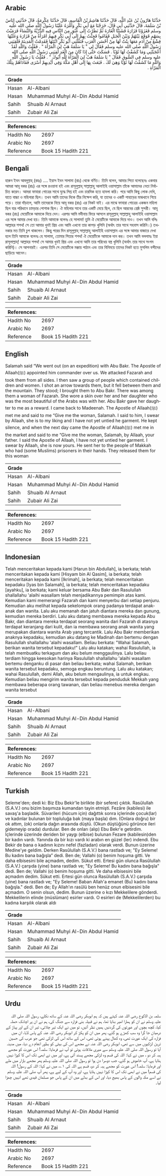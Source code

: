 ## Arabic


<div dir="rtl" lang="ar" style={{fontSize:'larger',backgroundColor:'#f8f9fa',padding:20}}>
حَدَّثَنَا هَارُونُ بْنُ عَبْدِ اللَّهِ، قَالَ حَدَّثَنَا هَاشِمُ بْنُ الْقَاسِمِ، قَالَ حَدَّثَنَا عِكْرِمَةُ، قَالَ حَدَّثَنِي إِيَاسُ بْنُ سَلَمَةَ، قَالَ حَدَّثَنِي أَبِي قَالَ، خَرَجْنَا مَعَ أَبِي بَكْرٍ وَأَمَّرَهُ عَلَيْنَا رَسُولُ اللَّهِ صلى الله عليه وسلم فَغَزَوْنَا فَزَارَةَ فَشَنَنَّا الْغَارَةَ ثُمَّ نَظَرْتُ إِلَى عُنُقٍ مِنَ النَّاسِ فِيهِ الذُّرِّيَّةُ وَالنِّسَاءُ فَرَمَيْتُ بِسَهْمٍ فَوَقَعَ بَيْنَهُمْ وَبَيْنَ الْجَبَلِ فَقَامُوا فَجِئْتُ بِهِمْ إِلَى أَبِي بَكْرٍ فِيهِمُ امْرَأَةٌ مِنْ فَزَارَةَ وَعَلَيْهَا قِشْعٌ مِنْ أَدَمٍ مَعَهَا بِنْتٌ لَهَا مِنْ أَحْسَنِ الْعَرَبِ فَنَفَّلَنِي أَبُو بَكْرٍ ابْنَتَهَا فَقَدِمْتُ الْمَدِينَةَ فَلَقِيَنِي رَسُولُ اللَّهِ صلى الله عليه وسلم فَقَالَ لِي ‏"‏ يَا سَلَمَةُ هَبْ لِيَ الْمَرْأَةَ ‏"‏ ‏.‏ فَقُلْتُ وَاللَّهِ لَقَدْ أَعْجَبَتْنِي وَمَا كَشَفْتُ لَهَا ثَوْبًا ‏.‏ فَسَكَتَ حَتَّى إِذَا كَانَ مِنَ الْغَدِ لَقِيَنِي رَسُولُ اللَّهِ صلى الله عليه وسلم فِي السُّوقِ فَقَالَ ‏"‏ يَا سَلَمَةُ هَبْ لِيَ الْمَرْأَةَ لِلَّهِ أَبُوكَ ‏"‏ ‏.‏ فَقُلْتُ يَا رَسُولَ اللَّهِ وَاللَّهِ مَا كَشَفْتُ لَهَا ثَوْبًا وَهِيَ لَكَ ‏.‏ فَبَعَثَ بِهَا إِلَى أَهْلِ مَكَّةَ وَفِي أَيْدِيهِمْ أَسْرَى فَفَادَاهُمْ بِتِلْكَ الْمَرْأَةِ ‏.‏
</div>
<div style={{backgroundColor:'#f8f9fa',padding:20, marginBottom: 10}}><table> <thead> <tr> <th>Grade</th> <th></th> </tr> </thead> <tbody> <tr><td>Hasan</td><td>Al-Albani</td></tr><tr><td>Hasan</td><td>Muhammad Muhyi Al-Din Abdul Hamid</td></tr><tr><td>Sahih</td><td>Shuaib Al Arnaut</td></tr><tr><td>Sahih</td><td>Zubair Ali Zai</td></tr></tbody></table><table> <thead> <tr> <th>References:</th> <th></th> </tr> </thead> <tbody><tr><td>Hadith No</td><td>2697</td></tr><tr><td>Arabic No</td><td>2697</td></tr><tr><td>Reference</td><td>Book 15 Hadith 221</td></tr></tbody></table></div>

## Bengali


<div dir="ltr" lang="bn" style={{fontSize:'larger',backgroundColor:'#f8f9fa',padding:20}}>
হারুন ইবন আবদুল্লাহ্ (রহঃ) .... ইয়াস ইবন সালামা (রাঃ) থেকে বর্ণিত। তিনি বলেন, আমার পিতা বলেছেনঃ একবার আমরা আবূ বকর (রাঃ) এর সঙ্গে রওয়ানা হই এবং রাসূলুল্লাহ্ সাল্লাল্লাহু আলাইহি ওয়াসাল্লাম তাঁকে আমাদের নেতা নির্বাচিত করেন। আমরা ফাযারা গোত্রের সাথে যুদ্ধে লিপ্ত হই এবং চারদিক হতে হামলা করি। পরে আমি কিছু লোক দেখি, যাতে বাচ্চা ও মহিলারা ছিল। তখন আমি তাদের দিকে তীর নিক্ষেপ করি, যা তাদের ও একটি পাহাড়ের মাঝখানে গিয়ে পড়ে। তারা দাঁড়ালে, আমি তাদেরকে নিয়ে আবূ বকর (রাঃ) এর নিকট যাই। এর মাঝে ফাযারা গোত্রের একজন মহিলা ছিল যার পরিধানে চামড়ার পোশাক ছিল। ঐ মহিলার সাথে তার একটি মেয়ে ছিল, যে ছিল আরবের শ্রেষ্ঠ সুন্দরী। আবূ বকর (রাঃ) মেয়েটিকে আমাকে দিয়ে দেন। এরপর আমি মদীনায় ফিরে আসলে রাসূলুল্লাহ্ সাল্লাল্লাহু আলাইহি ওয়াসাল্লাম এর সঙ্গে আমার দেখা হয়। তিনি আমাকে বলেনঃ হে সালামা! তুমি ঐ মেয়েটিকে আমাকে দিয়ে দাও। তখন আমি বলিঃ আল্লাহর শপথ! সে তো আমার খুবই প্রিয় এবং আমি এখনো তার কাপড় খুলিনি (অর্থাৎ তার সাথে সহবাস করিনি।) তখনকার মত তিনি চুপ থাকলেন। কিন্তু পরের দিন রাসূলুল্লাহ্ সাল্লাল্লাহু আলাইহি ওয়াসাল্লাম এর সঙ্গে আমার বাজারে দেখা হলে তিনি আমাকে বলেনঃ হে সালামা, তোমার পিতার শপথ! ঐ মেয়েটিকে আমাকে দান কর। তখন আমি বললামঃ ইয়া রাসূলাল্লাহ্! আল্লাহর শপথ! সে আমার খুবই প্রিয় এবং এখনো আমি তার পরিধেয় বস্ত্র খুলিনি (অর্থাৎ তার সাথে সংগম করিনি)। সে আপনারই। এরপর তিনি সে মেয়েটিকে মক্কায় পাঠান এবং তার বিনিময়ে তাদের নিকট হতে মুসলিম বন্দীদের ছাড়িয়ে আনেন।
</div>
<div style={{backgroundColor:'#f8f9fa',padding:20, marginBottom: 10}}><table> <thead> <tr> <th>Grade</th> <th></th> </tr> </thead> <tbody> <tr><td>Hasan</td><td>Al-Albani</td></tr><tr><td>Hasan</td><td>Muhammad Muhyi Al-Din Abdul Hamid</td></tr><tr><td>Sahih</td><td>Shuaib Al Arnaut</td></tr><tr><td>Sahih</td><td>Zubair Ali Zai</td></tr></tbody></table><table> <thead> <tr> <th>References:</th> <th></th> </tr> </thead> <tbody><tr><td>Hadith No</td><td>2697</td></tr><tr><td>Arabic No</td><td>2697</td></tr><tr><td>Reference</td><td>Book 15 Hadith 221</td></tr></tbody></table></div>

## English


<div dir="ltr" lang="en" style={{fontSize:'larger',backgroundColor:'#f8f9fa',padding:20}}>
Salamah said “We went out (on an expedition) with Abu Bakr. The Apostle of Allaah(ﷺ) appointed him commander over us. We attacked Fazarah and took them from all sides. I then saw a group of people which contained children and women. I shot an arrow towards them, but it fell between them and the mountain. They stood; I brought them to Abu Bakr. There was among them a woman of Fazarah. She wore a skin over her and her daughter who was the most beautiful of the Arabs was with her. Abu Bakr gave her daughter to me as a reward. I came back to Madeenah. The Apostle of Allaah(ﷺ) met me and said to me “Give me the woman, Salamah. I said to him, I swear by Allaah, she is to my liking and I have not yet untied he garment. He kept silence, and when the next day came the Apostle of Allaah(ﷺ) met me in the market and said to me “Give me the woman, Salamah, by Allaah, your father. I said the Apostle of Allaah, I have not yet untied her garment. I swear by Allaah, she is now yours. He sent her to the people of Makkah who had (some Muslims) prisoners in their hands. They released them for this woman
</div>
<div style={{backgroundColor:'#f8f9fa',padding:20, marginBottom: 10}}><table> <thead> <tr> <th>Grade</th> <th></th> </tr> </thead> <tbody> <tr><td>Hasan</td><td>Al-Albani</td></tr><tr><td>Hasan</td><td>Muhammad Muhyi Al-Din Abdul Hamid</td></tr><tr><td>Sahih</td><td>Shuaib Al Arnaut</td></tr><tr><td>Sahih</td><td>Zubair Ali Zai</td></tr></tbody></table><table> <thead> <tr> <th>References:</th> <th></th> </tr> </thead> <tbody><tr><td>Hadith No</td><td>2697</td></tr><tr><td>Arabic No</td><td>2697</td></tr><tr><td>Reference</td><td>Book 15 Hadith 221</td></tr></tbody></table></div>

## Indonesian


<div dir="ltr" lang="id" style={{fontSize:'larger',backgroundColor:'#f8f9fa',padding:20}}>
Telah menceritakan kepada kami [Harun bin Abdullah], ia berkata; telah menceritakan kepada kami [Hisyam bin Al Qasim], ia berkata; telah menceritakan kepada kami [Ikrimah], ia berkata; telah menceritakan kepadaku [Iyas bin Salamah], ia berkata; telah menceritakan kepadaku [ayahku], ia berkata; kami keluar bersama Abu Bakr dan Rasulullah shallallahu 'alaihi wasallam telah menjadikannya pemimpin atas kami. Kemudian kami memerangi Fazarah dan kami menyerbu dari setiap penjuru. Kemudian aku melihat kepada sekelompok orang padanya terdapat anak-anak dan wanita. Lalu aku memanah dan jatuh diantara mereka dan gunung, kemudian mereka berdiri. Lalu aku datang membawa mereka kepada Abu Bakr, dan diantara mereka terdapat seorang wanita dari Fazarah di atasnya terdapat keranjang dari kulit, dan ia membawa seorang anak wanita yang merupakan diantara wanita Arab yang tercantik. Lalu Abu Bakr memberikan anaknya kepadaku, kemudian aku datang ke Madinah dan bertemu dengan Rasulullah shallallahu 'alaihi wasallam. Beliau berkata: "Wahai Salamah, berikan wanita tersebut kepadaku!" Lalu aku katakan; wahai Rasulullah, ia telah membuatku terkagum dan aku belum menggaulinya. Lalu beliau terdiam hingga keesokan harinya Rasulullah shallallahu 'alaihi wasallam bertemu denganku di pasar dan beliau berkata; wahai Salamah, berikan wanita tersebut kepadaku, semoga engkau beruntung. Lalu aku katakan; wahai Rasulullah, demi Allah, aku belum mengaulinya, ia untuk engkau. Kemudian beliau mengirim wanita tersebut kepada penduduk Mekkah yang membawa beberapa orang tawanan, dan beliau menebus mereka dengan wanita tersebut
</div>
<div style={{backgroundColor:'#f8f9fa',padding:20, marginBottom: 10}}><table> <thead> <tr> <th>Grade</th> <th></th> </tr> </thead> <tbody> <tr><td>Hasan</td><td>Al-Albani</td></tr><tr><td>Hasan</td><td>Muhammad Muhyi Al-Din Abdul Hamid</td></tr><tr><td>Sahih</td><td>Shuaib Al Arnaut</td></tr><tr><td>Sahih</td><td>Zubair Ali Zai</td></tr></tbody></table><table> <thead> <tr> <th>References:</th> <th></th> </tr> </thead> <tbody><tr><td>Hadith No</td><td>2697</td></tr><tr><td>Arabic No</td><td>2697</td></tr><tr><td>Reference</td><td>Book 15 Hadith 221</td></tr></tbody></table></div>

## Turkish


<div dir="ltr" lang="tr" style={{fontSize:'larger',backgroundColor:'#f8f9fa',padding:20}}>
Seleme'den; dedi ki: Biz Ebu Bekir'le birlikte (bir sefere) çıktık. Rasûlullah (S.A.V.) onu bizim başımıza kumandan tayin etmişti. Fezâre (kabilesi) ile savaş'a başladık. Süvarileri (hücum için) dağıttık sonra içlerinde çocuk(lar) ve kadınlar bulunan bir topluluğa bak (maya başla) dım. (Onlara doğru) bir ok attım, (ok) onlarla dağın arasında düştü. (Okun düştüğünü görünce ileri gidemeyip orada) durdular. Ben de onları (alıp) Ebu Bekr'e getirdim. İçlerinde üzerinde deriden bir yaygı (elbise) bulunan Fezare (kabilesin)den bir kadın vardı. Yanında da bir kızı vardı ki arabın en güzel (ler) indendi. Ebu Bekir de bana o kadının kızını nefel (fazladan) olarak verdi. Bunun üzerine Medine'ye geldim. Derken Rasûlullah (S.A.V.) bana rastladı ve; "Ey Seleme! Bu kadını bana bağışla” dedi. Ben de; Vallahi (o) benim hoşuma gitti. Ve daha elbisesini bile açmadım, dedim. Sükut etti. Ertesi gün olunca Rasûlullah (S.A.V.) çarşıda (yine) bana rastladı ve; "Ey Seleme! Bu kadını bana bağışla" dedi. Ben de; Vallahi (o) benim hoşuma gitti. Ve daha elbisesini bile açmadım dedim. Sükut etti. Ertesi gün olunca Rasûlullah (S.A.V.) çarşıda (yine) bana rastladı ve; "Ey Seleme! Baban Allah'a emanet (Bu) kadını bana bağışla." dedi. Ben de; Ey Allah'ın rasûlü ben henüz onun elbisesini bile açmadım. O senin olsun, dedim. Bunun üzerine o kızı Mekkelilere gönderdi. Mekkelilerin elinde (müslüman) esirler vardı. O esirleri de (Mekkelilerden) bu kadına karşılık olarak aldı
</div>
<div style={{backgroundColor:'#f8f9fa',padding:20, marginBottom: 10}}><table> <thead> <tr> <th>Grade</th> <th></th> </tr> </thead> <tbody> <tr><td>Hasan</td><td>Al-Albani</td></tr><tr><td>Hasan</td><td>Muhammad Muhyi Al-Din Abdul Hamid</td></tr><tr><td>Sahih</td><td>Shuaib Al Arnaut</td></tr><tr><td>Sahih</td><td>Zubair Ali Zai</td></tr></tbody></table><table> <thead> <tr> <th>References:</th> <th></th> </tr> </thead> <tbody><tr><td>Hadith No</td><td>2697</td></tr><tr><td>Arabic No</td><td>2697</td></tr><tr><td>Reference</td><td>Book 15 Hadith 221</td></tr></tbody></table></div>

## Urdu


<div dir="rtl" lang="ur" style={{fontSize:'larger',backgroundColor:'#f8f9fa',padding:20}}>
سلمہ بن الاکوع رضی اللہ عنہ کہتے ہیں کہ ہم ابوبکر رضی اللہ عنہ کے ساتھ نکلے، رسول اللہ صلی اللہ علیہ وسلم نے ان کو ہمارا امیر بنایا تھا، ہم نے قبیلہ بنی فزارہ سے جنگ کی، ہم نے ان پر اچانک حملہ کیا، کچھ بچوں اور عورتوں کی گردنیں ہمیں نظر آئیں، تو میں نے ایک تیر چلائی، تیر ان کے اور پہاڑ کے درمیان جا گرا وہ سب کھڑے ہو گئے، پھر میں ان کو پکڑ کر ابوبکر رضی اللہ عنہ کے پاس لایا، ان میں فزارہ کی ایک عورت تھی، وہ کھال پہنے ہوئی تھی، اس کے ساتھ اس کی لڑکی تھی جو عرب کی حسین ترین لڑکیوں میں سے تھی، ابوبکر رضی اللہ عنہ نے مجھے اس کی بیٹی کو بطور انعام دے دیا، میں مدینہ آیا تو رسول اللہ صلی اللہ علیہ وسلم سے میری ملاقات ہوئی تو آپ نے فرمایا: سلمہ! اس عورت کو مجھے ہبہ کر دو ، میں نے کہا: اللہ کی قسم وہ لڑکی مجھے پسند آئی ہے، اور میں نے ابھی تک اس کا کپڑا نہیں ہٹایا ہے، آپ خاموش ہو گئے، جب دوسرا دن ہوا تو رسول اللہ صلی اللہ علیہ وسلم پھر مجھے بازار میں ملے اور فرمایا: سلمہ! اس عورت کو مجھے ہبہ کر دو، قسم ہے اللہ کی ۱؎، میں نے کہا: اللہ کے رسول! اللہ کی قسم! میں نے ابھی تک اس کا کپڑا نہیں ہٹایا ہے، اور وہ آپ کے لیے ہے، پھر آپ صلی اللہ علیہ وسلم نے اسے مکہ والوں کے پاس بھیج دیا، اور اس کے بدلے میں ان کے پاس جو مسلمان قیدی تھے انہیں چھڑا لیا۔
</div>
<div style={{backgroundColor:'#f8f9fa',padding:20, marginBottom: 10}}><table> <thead> <tr> <th>Grade</th> <th></th> </tr> </thead> <tbody> <tr><td>Hasan</td><td>Al-Albani</td></tr><tr><td>Hasan</td><td>Muhammad Muhyi Al-Din Abdul Hamid</td></tr><tr><td>Sahih</td><td>Shuaib Al Arnaut</td></tr><tr><td>Sahih</td><td>Zubair Ali Zai</td></tr></tbody></table><table> <thead> <tr> <th>References:</th> <th></th> </tr> </thead> <tbody><tr><td>Hadith No</td><td>2697</td></tr><tr><td>Arabic No</td><td>2697</td></tr><tr><td>Reference</td><td>Book 15 Hadith 221</td></tr></tbody></table></div>